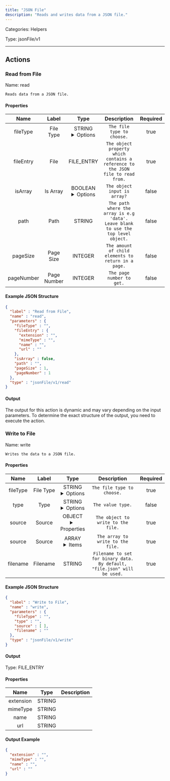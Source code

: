 ```yaml
---
title: "JSON File"
description: "Reads and writes data from a JSON file."
---
```



Categories: Helpers


Type: jsonFile/v1

<hr />




## Actions


### Read from File
Name: read

`Reads data from a JSON file.`

#### Properties

|      Name       |      Label     |     Type     |     Description     | Required |
|:---------------:|:--------------:|:------------:|:-------------------:|:--------:|
| fileType | File Type | STRING <details> <summary> Options </summary> JSON, JSONL </details> | `The file type to choose.` | true |
| fileEntry | File | FILE_ENTRY | `The object property which contains a reference to the JSON file to read from.` | true |
| isArray | Is Array | BOOLEAN <details> <summary> Options </summary> true, false </details> | `The object input is array?` | false |
| path | Path | STRING | `The path where the array is e.g 'data'. Leave blank to use the top level object.` | false |
| pageSize | Page Size | INTEGER | `The amount of child elements to return in a page.` | false |
| pageNumber | Page Number | INTEGER | `The page number to get.` | false |

#### Example JSON Structure
```json
{
  "label" : "Read from File",
  "name" : "read",
  "parameters" : {
    "fileType" : "",
    "fileEntry" : {
      "extension" : "",
      "mimeType" : "",
      "name" : "",
      "url" : ""
    },
    "isArray" : false,
    "path" : "",
    "pageSize" : 1,
    "pageNumber" : 1
  },
  "type" : "jsonFile/v1/read"
}
```

#### Output

The output for this action is dynamic and may vary depending on the input parameters. To determine the exact structure of the output, you need to execute the action.




### Write to File
Name: write

`Writes the data to a JSON file.`

#### Properties

|      Name       |      Label     |     Type     |     Description     | Required |
|:---------------:|:--------------:|:------------:|:-------------------:|:--------:|
| fileType | File Type | STRING <details> <summary> Options </summary> JSON, JSONL </details> | `The file type to choose.` | true |
| type | Type | STRING <details> <summary> Options </summary> OBJECT, ARRAY </details> | `The value type.` | false |
| source | Source | OBJECT <details> <summary> Properties </summary> &#123;&#125; </details> | `The object to write to the file.` | true |
| source | Source | ARRAY <details> <summary> Items </summary> [] </details> | `The array to write to the file.` | true |
| filename | Filename | STRING | `Filename to set for binary data. By default, "file.json" will be used.` | true |

#### Example JSON Structure
```json
{
  "label" : "Write to File",
  "name" : "write",
  "parameters" : {
    "fileType" : "",
    "type" : "",
    "source" : [ ],
    "filename" : ""
  },
  "type" : "jsonFile/v1/write"
}
```

#### Output



Type: FILE_ENTRY


#### Properties

|     Name     |     Type     |     Description     |
|:------------:|:------------:|:-------------------:|
| extension | STRING |  |
| mimeType | STRING |  |
| name | STRING |  |
| url | STRING |  |




#### Output Example
```json
{
  "extension" : "",
  "mimeType" : "",
  "name" : "",
  "url" : ""
}
```




